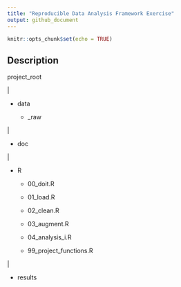 ```yaml
---
title: "Reproducible Data Analysis Framework Exercise"
output: github_document
---
```


```r
knitr::opts_chunk$set(echo = TRUE)
```

## Description

project_root

  |

  + data

    |

    + _raw

  |

  + doc

  |

  + R

    + 00_doit.R

    + 01_load.R

    + 02_clean.R

    + 03_augment.R

    + 04_analysis_i.R

    + 99_project_functions.R

  |

  + results
  
  